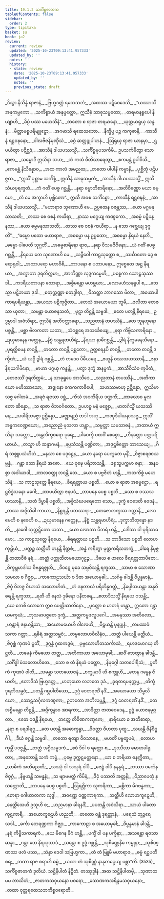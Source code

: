 ```yaml
---
title: 19.1.2 သင်္ကိစ္စဇာတက
tableOfContents: false
sidebar:
  order: 2
type: tipitaka
basket: su
book: ja2
review:
  current: review
  updated: '2025-10-23T09:13:41.957333'
  updated_by: ''
  notes: ''
  history:
  - state: review
    date: '2025-10-23T09:13:41.957333'
    updated_by: ''
    notes: ''
    previous_state: draft
---
```



<ReviewStatus review={frontmatter.review} showDetails={true} />

<HypothesisAnnotation frontmatter={frontmatter} />

<DynamicBreadcrumb />

<Division number="69" book="ja2" e="ch" v="23" p="59">

<Paragraph number="512" type="verses" book="ja2">
_ဒိသွာ နိသိန္နံ ရာဇာနံ,_  
_ဗြဟ္မဒတ္တံ ရထေသဘံ;_  
_အထဿ ပဋိဝေဒေသိ,_  
_“ယဿာသိ အနုကမ္ပကော._  

</Paragraph>

</Division>
<Division number="70" book="ja2" e="ch" v="23" p="59">

<Paragraph number="513" type="verses" book="ja2">
_သင်္ကိစ္စာယံ အနုပ္ပတ္တော,_  
ဣသီနံ သာဓုသမ္မတော;_  
_တရမာနရူပေါ နိယျာဟိ,_  
_ခိပ္ပံ ပဿ မဟေသိနံ”._  

</Paragraph>

</Division>
<Division number="71" book="ja2" e="ch" v="23" p="59">

<Paragraph number="514" type="verses" book="ja2">
_တတော စ ရာဇာ တရမာနော,_  
_ယုတ္တမာရုယှ သန္ဒနံ;_  
_မိတ္တာမစ္စပရိဗျူဠှော,_  
_အဂမာသိ ရထေသဘော._  

</Paragraph>

</Division>
<Division number="72" book="ja2" e="ch" v="23" p="59">

<Paragraph number="515" type="verses" book="ja2">
_နိက္ခိပ္ပ ပဉ္စ ကကုဓာနိ,_  
_ကာသီနံ ရဋ္ဌဝဍ္ဎနော;_  
_ဝါလဗီဇနိမုဏှီသံ,_  
_ခဂ္ဂံ ဆတ္တဉ္စုပါဟနံ._  

</Paragraph>

</Division>
<Division number="73" book="ja2" e="ch" v="23" p="59">

<Paragraph number="516" type="verses" book="ja2">
_ဩရုယှ ရာဇာ ယာနမှာ,_  
_ဌပယိတွာ ပဋိစ္ဆဒံ;_  
_အာသီနံ ဒါယပဿသ္မိံ,_  
_သင်္ကိစ္စမုပသင်္ကမိ._  

</Paragraph>

</Division>
<Division number="74" book="ja2" e="ch" v="23" p="59">

<Paragraph number="517" type="verses" book="ja2">
ဥပသင်္ကမိတွာ သော ရာဇာ,_  
_သမ္မောဒိ ဣသိနာ သဟ;_  
_တံ ကထံ ဝီတိသာရေတွာ,_  
_ဧကမန္တံ ဥပါဝိသိ._  

</Paragraph>

</Division>
<Division number="75" book="ja2" e="ch" v="23" p="59">

<Paragraph number="518" type="verses" book="ja2">
_ဧကမန္တံ နိသိန္နောဝ,_  
_အထ ကာလံ အမညထ;_  
_တတော ပါပါနိ ကမ္မာနိ,_  
_ပုစ္ဆိတုံ ပဋိပဇ္ဇထ._  

</Paragraph>

</Division>
<Division number="76" book="ja2" e="ch" v="23" p="59">

<Paragraph number="519" book="ja2">
_“ဣသိံ ပုစ္ဆာမ သင်္ကိစ္စံ,_  
ဣသီနံ သာဓုသမ္မတံ;_  
_အာသီနံ ဒါယပဿသ္မိံ,_  
ဣသိသံဃပုရက္ခတံ._  

</Paragraph>

</Division>
<Division number="77" book="ja2" e="ch" v="23" p="59">

<Paragraph number="520" type="verses" book="ja2">
_ကံ ဂတိံ ပေစ္စ ဂစ္ဆန္တိ,_  
_နရာ ဓမ္မာတိစာရိနော;_  
_အတိစိဏ္ဏော မယာ ဓမ္မော,_  
_တံ မေ အက္ခာဟိ ပုစ္ဆိတော”._  

</Paragraph>

</Division>
<Division number="78" book="ja2" e="ch" v="23" p="59">

<Paragraph number="521" type="verses" book="ja2">
ဣသီ အဝစ သင်္ကိစ္စော,_  
_ကာသီနံ ရဋ္ဌဝဍ္ဎနံ;_  
_အာသီနံ ဒါယပဿသ္မိံ,_  
_“မဟာရာဇ သုဏောဟိ မေ._  

</Paragraph>

</Division>
<Division number="79" book="ja2" e="ch" v="23" p="60">

<Paragraph number="522" type="verses" book="ja2">
ဥပ္ပထေန ဝဇန္တဿ,_  
_ယော မဂ္ဂမနုသာသတိ;_  
_တဿ စေ ဝစနံ ကယိရာ,_  
_နာဿ မဂ္ဂေယျ ကဏ္ဋကော._  

</Paragraph>

</Division>
<Division number="80" book="ja2" e="ch" v="23" p="60">

<Paragraph number="523" type="verses" book="ja2">
_အဓမ္မံ ပဋိပန္နဿ,_  
_ယော ဓမ္မမနုသာသတိ;_  
_တဿ စေ ဝစနံ ကယိရာ,_  
_န သော ဂစ္ဆေယျ ဒုဂ္ဂတိံ”._  

</Paragraph>

</Division>
<Division number="81" book="ja2" e="ch" v="23" p="60">

<Paragraph number="524" type="verses" book="ja2">
_“ဓမ္မော ပထော မဟာရာဇ,_  
_အဓမ္မော ပန ဥပ္ပထော;_  
_အဓမ္မော နိရယံ နေတိ,_  
_ဓမ္မော ပါပေတိ သုဂ္ဂတိံ._  

</Paragraph>

</Division>
<Division number="82" book="ja2" e="ch" v="23" p="60">

<Paragraph number="525" type="verses" book="ja2">
_အဓမ္မစာရိနော ရာဇ,_  
_နရာ ဝိသမဇီဝိနော;_  
_ယံ ဂတိံ ပေစ္စ ဂစ္ဆန္တိ,_  
_နိရယေ တေ သုဏောဟိ မေ._  

</Paragraph>

</Division>
<Division number="83" book="ja2" e="ch" v="23" p="60">

<Paragraph number="526" type="verses" book="ja2">
_သဉ္ဇီဝေါ ကာဠသုတ္တော စ,_  
_သင်္ဃာတော ဒွေ စ ရောရုဝါ;_  
_အထာပရော မဟာဝီစိ,_  
_တာပနော စ ပတာပနော._  

</Paragraph>

</Division>
<Division number="84" book="ja2" e="ch" v="23" p="60">

<Paragraph number="527" type="verses" book="ja2">
ဣစ္စေတေ အဋ္ဌ နိရယာ,_  
_အက္ခာတာ ဒုရတိက္ကမာ;_  
_အာကိဏ္ဏာ လုဒ္ဒကမ္မေဟိ,_  
_ပစ္စေကာ သောဠသုဿဒါ._  

</Paragraph>

</Division>
<Division number="85" book="ja2" e="ch" v="23" p="60">

<Paragraph number="528" type="verses" book="ja2">
_ကဒရိယတာပနာ ဃောရာ,_  
_အစ္စိမန္တော မဟဗ္ဘယာ;_  
_လောမဟံသနရူပါ စ,_  
_ဘေသ္မာ ပဋိဘယာ ဒုခါ._  

</Paragraph>

</Division>
<Division number="86" book="ja2" e="ch" v="23" p="60">

<Paragraph number="529" type="verses" book="ja2">
_စတုက္ကဏ္ဏာ စတုဒွါရာ,_  
_ဝိဘတ္တာ ဘာဂသော မိတာ;_  
_အယောပါကာရပရိယန္တာ,_  
_အယသာ ပဋိကုဇ္ဇိတာ._  

</Paragraph>

</Division>
<Division number="87" book="ja2" e="ch" v="23" p="60">

<Paragraph number="530" type="verses" book="ja2">
_တေသံ အယောမယာ ဘူမိ,_  
_ဇလိတာ တေဇသာ ယုတာ;_  
_သမန္တာ ယောဇနသတံ,_  
_ဖုဋာ တိဋ္ဌန္တိ သဗ္ဗဒါ._  

</Paragraph>

</Division>
<Division number="88" book="ja2" e="ch" v="23" p="60">

<Paragraph number="531" book="ja2">
_ဧတေ ပတန္တိ နိရယေ,_  
ဥဒ္ဓမ္ပာဒါ အဝံသိရာ;_  
ဣသီနံ အတိဝတ္တာရော,_  
_သညတာနံ တပဿိနံ._  

</Paragraph>

</Division>
<Division number="89" book="ja2" e="ch" v="23" p="60">

<Paragraph number="532" type="verses" book="ja2">
_တေ ဘူနဟုနော ပစ္စန္တိ,_  
_မစ္ဆာ ဗိလကတာ ယထာ;_  
_သံဝစ္ဆရေ အသင်္ခေယျေ,_  
_နရာ ကိဗ္ဗိသကာရိနော._  

</Paragraph>

</Division>
<Division number="90" book="ja2" e="ch" v="23" p="60">

<Paragraph number="533" type="verses" book="ja2">
_ဍယှမာနေန ဂတ္တေန,_  
_နိစ္စံ သန္တရဗာဟိရံ;_  
_နိရယာ နာဓိဂစ္ဆန္တိ,_  
_ဒွါရံ နိက္ခမနေသိနော._  

</Paragraph>

</Division>
<Division number="91" book="ja2" e="ch" v="23" p="61">

<Paragraph number="534" type="verses" book="ja2">
_ပုရတ္ထိမေန ဓာဝန္တိ,_  
_တတော ဓာဝန္တိ ပစ္ဆတော;_  
ဥတ္တရေနပိ ဓာဝန္တိ,_  
_တတော ဓာဝန္တိ ဒက္ခိဏံ;_  
_ယံ ယဉှိ ဒွါရံ ဂစ္ဆန္တိ,_  
_တံ တဒေဝ ပိဓီယရေ._  

</Paragraph>

</Division>
<Division number="92" book="ja2" e="ch" v="23" p="61">

<Paragraph number="535" type="verses" book="ja2">
_ဗဟူနိ ဝဿသဟဿာနိ,_  
_ဇနာ နိရယဂါမိနော;_  
_ဗာဟာ ပဂ္ဂယှ ကန္ဒန္တိ,_  
_ပတွာ ဒုက္ခံ အနပ္ပကံ._  

</Paragraph>

</Division>
<Division number="93" book="ja2" e="ch" v="23" p="61">

<Paragraph number="536" type="verses" book="ja2">
_အာသီဝိသံဝ ကုပိတံ,_  
_တေဇဿိံ ဒုရတိက္ကမံ;_  
_န သာဓုရူပေ အာသီဒေ,_  
_သညတာနံ တပဿိနံ._  

</Paragraph>

</Division>
<Division number="94" book="ja2" e="ch" v="23" p="61">

<Paragraph number="537" type="verses" book="ja2">
_အတိကာယော မဟိဿာသော,_  
_အဇ္ဇုနော ကေကကာဓိပေါ;_  
_သဟဿဗာဟု ဥစ္ဆိန္နော,_  
ဣသိမာသဇ္ဇ ဂေါတမံ._  

</Paragraph>

</Division>
<Division number="95" book="ja2" e="ch" v="23" p="61">

<Paragraph number="538" type="verses" book="ja2">
_အရဇံ ရဇသာ ဝစ္ဆံ,_  
_ကိသံ အဝကိရိယ ဒဏ္ဍကီ;_  
_တာလောဝ မူလတော ဆိန္နော,_  
_သ ရာဇာ ဝိဘဝင်္ဂတော._  

</Paragraph>

</Division>
<Division number="96" book="ja2" e="ch" v="23" p="61">

<Paragraph number="539" type="verses" book="ja2">
ဥပဟစ္စ မနံ မဇ္ဈော,_  
_မာတင်္ဂသ္မိံ ယသဿိနေ;_  
_သပါရိသဇ္ဇော ဥစ္ဆိန္နော,_  
_မဇ္ဈာရညံ တဒါ အဟု._  

</Paragraph>

</Division>
<Division number="97" book="ja2" e="ch" v="23" p="61">

<Paragraph number="540" type="verses" book="ja2">
_ကဏှဒီပါယနာသဇ္ဇ,_  
ဣသိံ အန္ဓကဝေဏ္ဍယော;_  
_အညောညံ မုသလာ ဟန္တွာ,_  
_သမ္ပတ္တာ ယမသာဓနံ._  

</Paragraph>

</Division>
<Division number="98" book="ja2" e="ch" v="23" p="61">

<Paragraph number="541" type="verses" book="ja2">
_အထာယံ ဣသိနာ သတ္တော,_  
_အန္တလိက္ခစရော ပုရေ;_  
_ပါဝေက္ခိ ပထဝိံ စေစ္စော,_  
_ဟီနတ္တော ပတ္တပရိယာယံ._  

</Paragraph>

</Division>
<Division number="99" book="ja2" e="ch" v="23" p="61">

<Paragraph number="542" type="verses" book="ja2">
_တသ္မာ ဟိ ဆန္ဒာဂမနံ,_  
_နပ္ပသံသန္တိ ပဏ္ဍိတာ;_  
_အဒုဋ္ဌစိတ္တော ဘာသေယျ,_  
_ဂိရံ သစ္စူပသံဟိတံ._  

</Paragraph>

</Division>
<Division number="100" book="ja2" e="ch" v="23" p="61">

<Paragraph number="543" type="verses" book="ja2">
_မနသာ စေ ပဒုဋ္ဌေန,_  
_ယော နရော ပေက္ခတေ မုနိံ;_  
_ဝိဇ္ဇာစရဏသမ္ပန္နံ,_  
_ဂန္တာ သော နိရယံ အဓော._  

</Paragraph>

</Division>
<Division number="101" book="ja2" e="ch" v="23" p="61">

<Paragraph number="544" type="verses" book="ja2">
_ယေ ဝုဍ္ဎေ ပရိဘာသန္တိ,_  
_ဖရုသူပက္ကမာ ဇနာ;_  
_အနပစ္စာ အဒါယာဒါ,_  
_တာလဝတ္ထု ဘဝန္တိ တေ._  

</Paragraph>

</Division>
<Division number="102" book="ja2" e="ch" v="23" p="62">

<Paragraph number="545" type="verses" book="ja2">
_ယော စ ပဗ္ဗဇိတံ ဟန္တိ,_  
_ကတကိစ္စံ မဟေသိနံ;_  
_သ ကာဠသုတ္တေ နိရယေ,_  
_စိရရတ္တာယ ပစ္စတိ._  

</Paragraph>

</Division>
<Division number="103" book="ja2" e="ch" v="23" p="62">

<Paragraph number="546" type="verses" book="ja2">
_ယော စ ရာဇာ အဓမ္မဋ္ဌော,_  
_ရဋ္ဌဝိဒ္ဓံသနော မဂေါ;_  
_တာပယိတွာ ဇနပဒံ,_  
_တာပနေ ပေစ္စ ပစ္စတိ._  

</Paragraph>

</Division>
<Division number="104" book="ja2" e="ch" v="23" p="62">

<Paragraph number="547" type="verses" book="ja2">
_သော စ ဝဿသဟဿာနိ,_  
_သတံ ဒိဗ္ဗာနိ ပစ္စတိ;_  
_အစ္စိသံဃပရေတော သော,_  
_ဒုက္ခံ ဝေဒေတိ ဝေဒနံ._  

</Paragraph>

</Division>
<Division number="105" book="ja2" e="ch" v="23" p="62">

<Paragraph number="548" type="verses" book="ja2">
_တဿ အဂ္ဂိသိခါ ကာယာ,_  
_နိစ္ဆရန္တိ ပဘဿရာ;_  
_တေဇောဘက္ခဿ ဂတ္တာနိ,_  
_လောမေဟိ စ နခေဟိ စ._  

</Paragraph>

</Division>
<Division number="106" book="ja2" e="ch" v="23" p="62">

<Paragraph number="549" type="verses" book="ja2">
_ဍယှမာနေန ဂတ္တေန,_  
_နိစ္စံ သန္တရဗာဟိရံ;_  
_ဒုက္ခာဘိတုန္နော နဒတိ,_  
_နာဂေါ တုတ္တဋ္ဋိတော ယထာ._  

</Paragraph>

</Division>
<Division number="107" book="ja2" e="ch" v="23" p="62">

<Paragraph number="550" type="verses" book="ja2">
_ယော လောဘာ ပိတရံ ဟန္တိ,_  
_ဒေါသာ ဝါ ပုရိသာဓမော;_  
_သ ကာဠသုတ္တေ နိရယေ,_  
_စိရရတ္တာယ ပစ္စတိ._  

</Paragraph>

</Division>
<Division number="108" book="ja2" e="ch" v="23" p="62">

<Paragraph number="551" type="verses" book="ja2">
_သ တာဒိသော ပစ္စတိ လောဟကုမ္ဘိယံ,_  
_ပက္ကဉ္စ သတ္တီဟိ ဟနန္တိ နိတ္တစံ;_  
_အန္ဓံ ကရိတွာ မုတ္တကရီသဘက္ခံ,_  
_ခါရေ နိမုဇ္ဇန္တိ တထာဝိဓံ နရံ._  

</Paragraph>

</Division>
<Division number="109" book="ja2" e="ch" v="23" p="62">

<Paragraph number="552" type="verses" book="ja2">
_တတ္တံ ပက္ကုထိတမယောဂုဠဉ္စ,_  
_ဒီဃေ စ ဖာလေ စိရရတ္တတာပိတေ;_  
_ဝိက္ခမ္ဘမာဒါယ ဝိဗန္ဓရဇ္ဇုဘိ,_  
_ဝိဝဋေ မုခေ သမ္ပဝိသန္တိ ရက္ခသာ._  

</Paragraph>

</Division>
<Division number="110" book="ja2" e="ch" v="23" p="62">

<Paragraph number="553" type="verses" book="ja2">
_သာမာ စ သောဏာ သဗလာ စ ဂိဇ္ဈာ,_  
_ကာကောဠသင်္ဃာ စ ဒိဇာ အယောမုခါ;_  
_သင်္ဂမ္မ ခါဒန္တိ ဝိပ္ဖန္ဒမာနံ,_  
_ဇိဝှံ ဝိဘဇ္ဇ ဝိဃာသံ သလောဟိတံ._  

</Paragraph>

</Division>
<Division number="111" book="ja2" e="ch" v="23" p="63">

<Paragraph number="554" type="verses" book="ja2">
_တံ ဒဍ္ဎတာလံ ပရိဘိန္နဂတ္တံ,_  
_နိပ္ပေါထယန္တာ အနုဝိစရန္တိ ရက္ခသာ;_  
_ရတီ ဟိ နေသံ ဒုခိနော ပနီတရေ,_  
_ဧတာဒိသသ္မိံ နိရယေ ဝသန္တိ;_  
_ယေ ကေစိ လောကေ ဣဓ ပေတ္တိဃာတိနော._  

</Paragraph>

</Division>
<Division number="112" book="ja2" e="ch" v="23" p="63">

<Paragraph number="555" type="verses" book="ja2">
_ပုတ္တော စ မာတရံ ဟန္တွာ,_  
ဣတော ဂန္တွာ ယမက္ခယံ;_  
_ဘုသမာပဇ္ဇတေ ဒုက္ခံ,_  
_အတ္တကမ္မဖလူပဂေါ._  

</Paragraph>

</Division>
<Division number="113" book="ja2" e="ch" v="23" p="63">

<Paragraph number="556" type="verses" book="ja2">
_အမနုဿာ အတိဗလာ,_  
_ဟန္တာရံ ဇနယန္တိယာ;_  
_အယောမယေဟိ ဝါလေဟိ,_  
_ပီဠယန္တိ ပုနပ္ပုနံ._  

</Paragraph>

</Division>
<Division number="114" book="ja2" e="ch" v="23" p="63">

<Paragraph number="557" type="verses" book="ja2">
_တမဿဝံ သကာ ဂတ္တာ,_  
_ရုဓိရံ အတ္တသမ္ဘဝံ;_  
_တမ္ဗလောဟဝိလီနံဝ,_  
_တတ္တံ ပါယေန္တိ မတ္တိဃံ._  

</Paragraph>

</Division>
<Division number="115" book="ja2" e="ch" v="23" p="63">

<Paragraph number="558" type="verses" book="ja2">
_ဇိဂုစ္ဆံ ကုဏပံ ပူတိံ,_  
_ဒုဂ္ဂန္ဓံ ဂူထကဒ္ဒမံ;_  
_ပုဗ္ဗလောဟိတသင်္ကာသံ,_  
_ရဟဒမောဂယှ တိဋ္ဌတိ._  

</Paragraph>

</Division>
<Division number="116" book="ja2" e="ch" v="23" p="63">

<Paragraph number="559" type="verses" book="ja2">
_တမေနံ ကိမယော တတ္ထ,_  
_အတိကာယာ အယောမုခါ;_  
_ဆဝိံ ဘေတွာန ခါဒန္တိ,_  
_သင်္ဂိဒ္ဓါ မံသလောဟိတေ._  

</Paragraph>

</Division>
<Division number="117" book="ja2" e="ch" v="23" p="63">

<Paragraph number="560" type="verses" book="ja2">
_သော စ တံ နိရယံ ပတ္တော,_  
_နိမုဂ္ဂေါ သတပေါရိသံ;_  
_ပူတိကံ ကုဏပံ ဝါတိ,_  
_သမန္တာ သတယောဇနံ._  

</Paragraph>

</Division>
<Division number="118" book="ja2" e="ch" v="23" p="63">

<Paragraph number="561" type="verses" book="ja2">
_စက္ခုမာပိ ဟိ စက္ခူဟိ,_  
_တေန ဂန္ဓေန ဇီယတိ;_  
_ဧတာဒိသံ ဗြဟ္မဒတ္တ,_  
_မာတုဃော လဘတေ ဒုခံ._  

</Paragraph>

</Division>
<Division number="119" book="ja2" e="ch" v="23" p="63">

<Paragraph number="562" type="verses" book="ja2">
_ခုရဓာရမနုက္ကမ္မ,_  
_တိက္ခံ ဒုရဘိသမ္ဘဝံ;_  
_ပတန္တိ ဂဗ္ဘပါတိယော,_  
_ဒုဂ္ဂံ ဝေတရဏိံ နဒိံ._  

</Paragraph>

</Division>
<Division number="120" book="ja2" e="ch" v="23" p="63">

<Paragraph number="563" type="verses" book="ja2">
_အယောမယာ သိမ္ဗလိယော,_  
_သောဠသင်္ဂုလကဏ္ဋကာ;_  
ဥဘတော အဘိလမ္ဗန္တိ,_  
_ဒုဂ္ဂံ ဝေတရဏိံ နဒိံ._  

</Paragraph>

</Division>
<Division number="121" book="ja2" e="ch" v="23" p="63">

<Paragraph number="564" type="verses" book="ja2">
_တေ အစ္စိမန္တော တိဋ္ဌန္တိ,_  
_အဂ္ဂိက္ခန္ဓာဝ အာရကာ;_  
_အာဒိတ္တာ ဇာတဝေဒေန,_  
ဥဒ္ဓံ ယောဇနမုဂ္ဂတာ._  

</Paragraph>

</Division>
<Division number="122" book="ja2" e="ch" v="23" p="64">

<Paragraph number="565" type="verses" book="ja2">
_ဧတေ ဝဇန္တိ နိရယေ,_  
_တတ္တေ တိခိဏကဏ္ဋကေ;_  
_နာရိယော စ အတိစာရာ,_  
_နရာ စ ပရဒါရဂူ._  

</Paragraph>

</Division>
<Division number="123" book="ja2" e="ch" v="23" p="64">

<Paragraph number="566" type="verses" book="ja2">
_တေ ပတန္တိ အဓောက္ခန္ဓာ,_  
_ဝိဝတ္တာ ဝိဟတာ ပုထူ;_  
_သယန္တိ ဝိနိဝိဒ္ဓင်္ဂါ,_  
_ဒီဃံ ဇဂ္ဂန္တိ သဗ္ဗဒါ._  

</Paragraph>

</Division>
<Division number="124" book="ja2" e="ch" v="23" p="64">

<Paragraph number="567" type="verses" book="ja2">
_တတော ရတျာ ဝိဝသာနေ,_  
_မဟတိံ ပဗ္ဗတူပမံ;_  
_လောဟကုမ္ဘိံ ပဝဇ္ဇန္တိ,_  
_တတ္တံ အဂ္ဂိသမူဒကံ._  

</Paragraph>

</Division>
<Division number="125" book="ja2" e="ch" v="23" p="64">

<Paragraph number="568" type="verses" book="ja2">
_ဧဝံ ဒိဝါ စ ရတ္တော စ,_  
_ဒုဿီလာ မောဟပါရုတာ;_  
_အနုဘောန္တိ သကံ ကမ္မံ,_  
_ပုဗ္ဗေ ဒုက္ကဋမတ္တနော._  

</Paragraph>

</Division>
<Division number="126" book="ja2" e="ch" v="23" p="64">

<Paragraph number="569" type="verses" book="ja2">
_ယာ စ ဘရိယာ ဓနက္ကီတာ,_  
_သာမိကံ အတိမညတိ;_  
_သဿုံ ဝါ သသုရံ ဝါပိ,_  
_ဇေဋ္ဌံ ဝါပိ နနန္ဒရံ._  

</Paragraph>

</Division>
<Division number="127" book="ja2" e="ch" v="23" p="64">

<Paragraph number="570" type="verses" book="ja2">
_တဿာ ဝင်္ကေန ဇိဝှဂ္ဂံ,_  
_နိဗ္ဗဟန္တိ သဗန္ဓနံ;_  
_သ ဗျာမမတ္တံ ကိမိနံ,_  
_ဇိဝှံ ပဿတိ အတ္တနိ;_  
_ဝိညာပေတုံ န သက္ကောတိ,_  
_တာပနေ ပေစ္စ ပစ္စတိ._  

</Paragraph>

</Division>
<Division number="128" book="ja2" e="ch" v="23" p="64">

<Paragraph number="571" type="verses" book="ja2">
_ဩရဗ္ဘိကာ သူကရိကာ,_  
_မစ္ဆိကာ မိဂဗန္ဓကာ;_  
_စောရာ ဂေါဃာတကာ လုဒ္ဒါ,_  
_အဝဏ္ဏေ ဝဏ္ဏကာရကာ._  

</Paragraph>

</Division>
<Division number="129" book="ja2" e="ch" v="23" p="64">

<Paragraph number="572" type="verses" book="ja2">
_သတ္တီဟိ လောဟကူဋေဟိ,_  
_နေတ္တိံသေဟိ ဥသူဟိ စ;_  
_ဟညမာနာ ခါရနဒိံ,_  
_ပပတန္တိ အဝံသိရာ._  

</Paragraph>

</Division>
<Division number="130" book="ja2" e="ch" v="23" p="64">

<Paragraph number="573" type="verses" book="ja2">
_သာယံ ပါတော ကူဋကာရီ,_  
_အယောကူဋေဟိ ဟညတိ;_  
_တတော ဝန္တံ ဒုရတ္တာနံ,_  
_ပရေသံ ဘုဉ္ဇရေ သဒါ._  

</Paragraph>

</Division>
<Division number="131" book="ja2" e="ch" v="23" p="64">

<Paragraph number="574" type="verses" book="ja2">
_ဓင်္ကာ ဘေရဏ္ဍကာ ဂိဇ္ဈာ,_  
_ကာကောဠာ စ အယောမုခါ;_  
_ဝိပ္ဖန္ဒမာနံ ခါဒန္တိ,_  
_နရံ ကိဗ္ဗိသကာရကံ._  

</Paragraph>

</Division>
<Division number="132" book="ja2" e="ch" v="23" p="64">

<Paragraph number="575" type="verses" book="ja2">
_ယေ မိဂေန မိဂံ ဟန္တိ,_  
_ပက္ခိံ ဝါ ပန ပက္ခိနာ;_  
_အသန္တော ရဇသာ ဆန္နာ,_  
_ဂန္တာ တေ နိရယုဿဒံ._  

</Paragraph>

</Division>
<Division number="133" book="ja2" e="ch" v="23" p="65">

<Paragraph number="576" type="verses" book="ja2">
_သန္တော စ ဥဒ္ဓံ ဂစ္ဆန္တိ,_  
_သုစိဏ္ဏေနိဓ ကမ္မုနာ;_  
_သုစိဏ္ဏဿ ဖလံ ပဿ,_  
_သဲန္ဒာ ဒေဝါ သဗြဟ္မကာ._  

</Paragraph>

</Division>
<Division number="134" book="ja2" e="ch" v="23" p="65">

<Paragraph number="577" type="verses" book="ja2">
_တံ တံ ဗြူမိ မဟာရာဇ,_  
_ဓမ္မံ ရဋ္ဌပတီ စရ;_  
_တထာ ရာဇ စရာဟိ ဓမ္မံ,_  
_ယထာ တံ သုစိဏ္ဏံ နာနုတပ္ပေယျ ပစ္ဆာ”တိ. (3535)_  


</Paragraph>
</Division>

<Paragraph number="578" type="center" book="ja2">
သင်္ကိစ္စဇာတကံ ဒုတိယံ.



</Paragraph>

<Paragraph number="579" type="center" book="ja2">
သဋ္ဌိနိပါတံ နိဋ္ဌိတံ.



</Paragraph>

<Paragraph number="580" type="center" book="ja2">
တဿုဒ္ဒါနံ


</Paragraph>

<Paragraph number="581" type="verses" book="ja2">
_အထ သဋ္ဌိနိပါတမှိ,_  
_သုဏာထ မမ ဘာသိတံ;_  
_ဇာတကသဝှယနော ပဝရော,_  
_သောဏကအရိန္ဒမသဝှယနော;_  
_တထာ ဝုတ္တရထေသဘကိစ္စဝရောတိ._
</Paragraph>